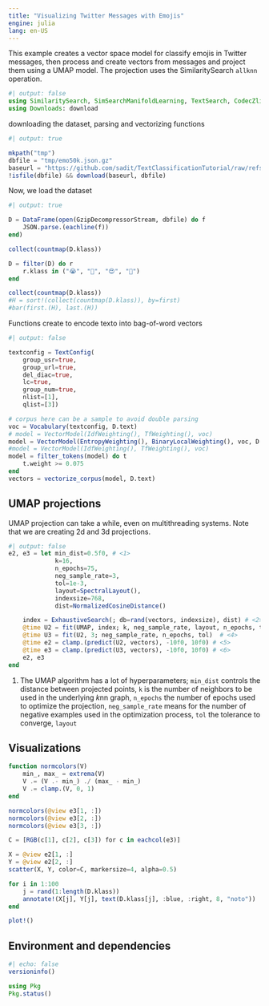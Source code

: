 ```yaml
---
title: "Visualizing Twitter Messages with Emojis"
engine: julia
lang: en-US
---
```


This example creates a vector space model for classify emojis in Twitter messages, then process and create vectors from messages and project them using a UMAP model. The projection uses the SimilaritySearch `allknn` operation.

```julia
#| output: false
using SimilaritySearch, SimSearchManifoldLearning, TextSearch, CodecZlib, JSON, DataFrames, Plots, StatsBase
using Downloads: download

```

downloading the dataset, parsing and vectorizing functions
```julia
#| output: true

mkpath("tmp")
dbfile = "tmp/emo50k.json.gz"
baseurl = "https://github.com/sadit/TextClassificationTutorial/raw/refs/heads/main/data/emo50k.json.gz"
!isfile(dbfile) && download(baseurl, dbfile)
```

Now, we load the dataset
```julia
#| output: true

D = DataFrame(open(GzipDecompressorStream, dbfile) do f
    JSON.parse.(eachline(f))
end)

collect(countmap(D.klass))
```

```julia

D = filter(D) do r
    r.klass in ("😭", "🤣", "😍", "😤")
end

collect(countmap(D.klass))
#H = sort!(collect(countmap(D.klass)), by=first)
#bar(first.(H), last.(H))
```

Functions create to encode texto into bag-of-word vectors
```julia
#| output: false

textconfig = TextConfig(
    group_usr=true,
    group_url=true,
    del_diac=true,
    lc=true,
    group_num=true,
    nlist=[1],
    qlist=[3])

# corpus here can be a sample to avoid double parsing
voc = Vocabulary(textconfig, D.text) 
# model = VectorModel(IdfWeighting(), TfWeighting(), voc)
model = VectorModel(EntropyWeighting(), BinaryLocalWeighting(), voc, D.text, D.klass; smooth=1.0)
#model = VectorModel(IdfWeighting(), TfWeighting(), voc)
model = filter_tokens(model) do t
    t.weight >= 0.075
end
vectors = vectorize_corpus(model, D.text)
```

## UMAP projections
UMAP projection can take a while, even on multithreading systems. Note that we are creating 2d and 3d projections.


```julia
#| output: false
e2, e3 = let min_dist=0.5f0, # <1>
             k=16,
             n_epochs=75,
             neg_sample_rate=3,
             tol=1e-3,
             layout=SpectralLayout(),
             indexsize=768,
             dist=NormalizedCosineDistance()

    index = ExhaustiveSearch(; db=rand(vectors, indexsize), dist) # <2>
    @time U2 = fit(UMAP, index; k, neg_sample_rate, layout, n_epochs, tol, min_dist) # <3>
    @time U3 = fit(U2, 3; neg_sample_rate, n_epochs, tol)  # <4>
    @time e2 = clamp.(predict(U2, vectors), -10f0, 10f0) # <5>
    @time e3 = clamp.(predict(U3, vectors), -10f0, 10f0) # <6>
    e2, e3
end

```
1. The UMAP algorithm has a lot of hyperparameters; `min_dist` controls the distance between projected points, `k` is the number of neighbors to be used in the underlying $k$nn graph, `n_epochs` the number of epochs used to optimize the projection, `neg_sample_rate` means for the number of negative examples used in the optimization process, `tol` the tolerance to converge, `layout` 

## Visualizations

```julia
function normcolors(V)
    min_, max_ = extrema(V)
    V .= (V .- min_) ./ (max_ - min_)
    V .= clamp.(V, 0, 1)
end

normcolors(@view e3[1, :])
normcolors(@view e3[2, :])
normcolors(@view e3[3, :])

C = [RGB(c[1], c[2], c[3]) for c in eachcol(e3)]

X = @view e2[1, :]
Y = @view e2[2, :]
scatter(X, Y, color=C, markersize=4, alpha=0.5)

for i in 1:100
    j = rand(1:length(D.klass))
    annotate!(X[j], Y[j], text(D.klass[j], :blue, :right, 8, "noto"))
end

plot!()
```

## Environment and dependencies
```julia
#| echo: false
versioninfo()

using Pkg
Pkg.status() 
```